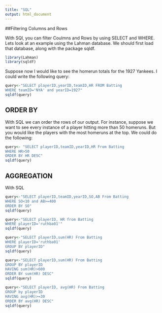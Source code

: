 ```yaml
---
title: "SQL"
output: html_document
---
```


##Filtering Columns and Rows

With SQl, you can filter Coulmns and Rows by using SELECT and WHERE. Lets look at an example using the Lahman database. We should first load that database, along with the package sqldf. 

```r
library(Lahman)
library(sqldf)
```

Suppose now I would like to see the homerun totals for the 1927 Yankees. I could write the following query: 

```r
query<-"SELECT playerID,yearID,teamID,HR FROM Batting
WHERE teamID='NYA' and yearID=1927"
sqldf(query)
```



## ORDER BY

With SQL we can order the rows of our output. For instance, suppose we want to see every instance of a player hitting more than 50 homeruns. But you would like the players with the most homeruns at the top. We could do the following:

```r
query<- "SELECT playerID,teamID,yearID,HR From Batting
WHERE HR>50
ORDER BY HR DESC"
sqldf(query)
```
## AGGREGATION
With SQL

```r
query<-"SELECT playerID,teamID,yearID,SO,AB From Batting
WHERE SO<10 and AB>=400
ORDER BY SO"
sqldf(query)
```

```r
query<-"SELECT playerID, HR from Batting
WHERE playerID='ruthba01'"
sqldf(query)
```

```r
query<-"SELECT playerID,sum(HR) From Batting
WHERE playerID='ruthba01'
GROUP BY playerID"
sqldf(query)
```

```r
query<-"SELECT playerID,sum(HR) From Batting
GROUP BY playerID
HAVING sum(HR)>600
ORDER BY sum(HR) DESC"
sqldf(query)
```

```r
query<-"SELECT playerID, avg(HR) From Batting
GROUP by playerID
HAVING avg(HR)>=30
ORDER BY avg(HR) DESC"
sqldf(query)
```



